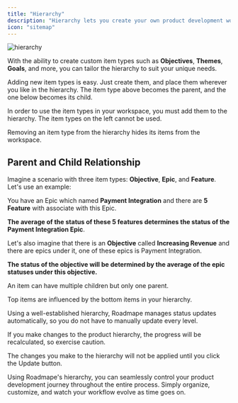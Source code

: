 ```yaml
---
title: "Hierarchy"
description: "Hierarchy lets you create your own product development workflow."
icon: "sitemap"
---
```


![hierarchy](/images/hierarchy.png)

With the ability to create custom item types such as **Objectives**, **Themes**, **Goals**, and more, you can tailor the hierarchy to suit your unique needs.

Adding new item types is easy. Just create them, and place them wherever you like in the hierarchy. The item type above becomes the parent, and the one below becomes its child.

<Note>In order to use the item types in your workspace, you must add them to the hierarchy. The item types on the left cannot be used.</Note>

<Warning>Removing an item type from the hierarchy hides its items from the workspace.</Warning>

## Parent and Child Relationship

Imagine a scenario with three item types: **Objective**, **Epic**, and **Feature**. Let's use an example:

You have an Epic which named **Payment Integration** and there are **5 Feature** with associate with this Epic.

**The average of the status of these 5 features determines the status of the Payment Integration Epic**.

Let's also imagine that there is an **Objective** called **Increasing Revenue** and there are epics under it, one of these epics is Payment Integration.

**The status of the objective will be determined by the average of the epic statuses under this objective.**

<Note>An item can have multiple children but only one parent.</Note>

Top items are influenced by the bottom items in your hierarchy.

Using a well-established hierarchy, Roadmape manages status updates automatically, so you do not have to manually update every level.

<Warning>If you make changes to the product hierarchy, the progress will be recalculated, so exercise caution.</Warning>

<Note>The changes you make to the hierarchy will not be applied until you click the Update button. </Note>

Using Roadmape's hierarchy, you can seamlessly control your product development journey throughout the entire process. Simply organize, customize, and watch your workflow evolve as time goes on.

